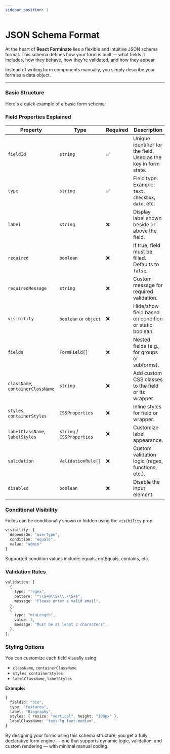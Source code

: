 ```yaml
---
sidebar_position: 1
---
```


# JSON Schema Format

At the heart of **React Forminate** lies a flexible and intuitive JSON schema format. This schema defines how your form is built — what fields it includes, how they behave, how they’re validated, and how they appear.

Instead of writing form components manually, you simply describe your form as a data object.

---

### Basic Structure

Here's a quick example of a basic form schema:

<BasicStructure />

### Field Properties Explained

| Property                          | Type                       | Required | Description                                                     |
| --------------------------------- | -------------------------- | -------- | --------------------------------------------------------------- |
| `fieldId`                         | `string`                   | ✅       | Unique identifier for the field. Used as the key in form state. |
| `type`                            | `string`                   | ✅       | Field type. Example: `text`, `checkbox`, `date`, etc.           |
| `label`                           | `string`                   | ❌       | Display label shown beside or above the field.                  |
| `required`                        | `boolean`                  | ❌       | If true, field must be filled. Defaults to `false`.             |
| `requiredMessage`                 | `string`                   | ❌       | Custom message for required validation.                         |
| `visibility`                      | `boolean` or `object`      | ❌       | Hide/show field based on condition or static boolean.           |
| `fields`                          | `FormField[]`              | ❌       | Nested fields (e.g., for groups or subforms).                   |
| `className`, `containerClassName` | `string`                   | ❌       | Add custom CSS classes to the field or its wrapper.             |
| `styles`, `containerStyles`       | `CSSProperties`            | ❌       | Inline styles for field or wrapper.                             |
| `labelClassName`, `labelStyles`   | `string` / `CSSProperties` | ❌       | Customize label appearance.                                     |
| `validation`                      | `ValidationRule[]`         | ❌       | Custom validation logic (regex, functions, etc.).               |
| `disabled`                        | `boolean`                  | ❌       | Disable the input element.                                      |

### Conditional Visibility

Fields can be conditionally shown or hidden using the `visibility` prop:

```ts
visibility: {
  dependsOn: "userType",
  condition: "equals",
  value: "admin"
}
```

Supported condition values include: equals, notEquals, contains, etc.

### Validation Rules

```ts
validation: [
  {
    type: "regex",
    pattern: "^\\S+@\\S+\\.\\S+$",
    message: "Please enter a valid email",
  },
  {
    type: "minLength",
    value: 3,
    message: "Must be at least 3 characters",
  },
];
```

### Styling Options

You can customize each field visually using:

- `className`, `containerClassName`
- `styles`, `containerStyles`
- `labelClassName`, `labelStyles`

**Example:**

```ts
{
  fieldId: "bio",
  type: "textarea",
  label: "Biography",
  styles: { resize: "vertical", height: "100px" },
  labelClassName: "text-lg font-medium",
}
```

By designing your forms using this schema structure, you get a fully declarative form engine — one that supports dynamic logic, validation, and custom rendering — with minimal manual coding. 
